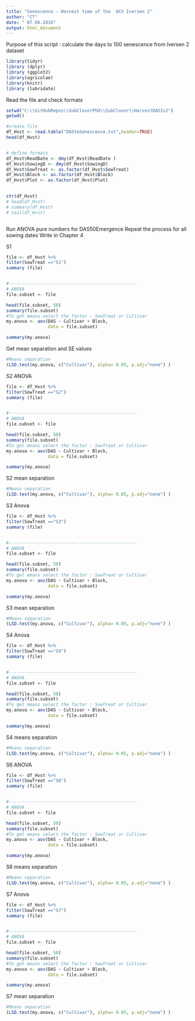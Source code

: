 ```yaml
---
title: "Senescence - Harvest time of the  6CV Iversen 2"
author: "CT"
date: " 07.06.2016"
output: html_document
---
```

Purpose of this script : 
calculate the days to 100 senescence from Iversen 2 dataset 

```r
library(tidyr)
library (dplyr)
library (ggplot2)
library(agricolae)
library(knitr)
library (lubridate)

```

Read the file and check formats 

```r
setwd("C:\\GitHubRepos\\SubCloverPhD\\SubClover\\HarvestDASIv2")
getwd()

#create file
df_Hvst <- read.table("DAStoSenescence.txt",header=TRUE)
head(df_Hvst)


# define formats 
df_Hvst$ReadDate <- dmy(df_Hvst$ReadDate )
df_Hvst$SowingD <- dmy(df_Hvst$SowingD)
df_Hvst$SowTreat <- as.factor(df_Hvst$SowTreat)
df_Hvst$Block <- as.factor(df_Hvst$Block)
df_Hvst$Plot <- as.factor(df_Hvst$Plot)
    

str(df_Hvst)
# head(df_Hvst)
# summary(df_Hvst)
# tail(df_Hvst)



```


Run ANOVA pure numbers for DAS50Emergence
Repeat the process for all sowing dates 
Write in Chapter 4

S1 

```r

file <- df_Hvst %>% 
filter(SowTreat =="S1") 
summary (file)  


#-------------------------------------------------
# ANOVA 
file.subset <- file 

head(file.subset, 50)
summary(file.subset)
#To get means select the factor : SowTreat or Cultivar
my.anova <- aov(DAS ~ Cultivar + Block, 
                data = file.subset)

summary(my.anova)


```
Get mean separation and  SE values 

```r

#Means separation 
(LSD.test(my.anova, c("Cultivar"), alpha= 0.05, p.adj="none") )
```

S2 ANOVA

```r

file <- df_Hvst %>% 
filter(SowTreat =="S2") 
summary (file)  


#-------------------------------------------------
# ANOVA 
file.subset <- file 

head(file.subset, 50)
summary(file.subset)
#To get means select the factor : SowTreat or Cultivar
my.anova <- aov(DAS ~ Cultivar + Block, 
                data = file.subset)

summary(my.anova)

```

S2 mean separation 
```r
#Means separation 
(LSD.test(my.anova, c("Cultivar"), alpha= 0.05, p.adj="none") )

```

S3 Anova 

```r
file <- df_Hvst %>% 
filter(SowTreat =="S3") 
summary (file)  


#-------------------------------------------------
# ANOVA 
file.subset <- file 

head(file.subset, 50)
summary(file.subset)
#To get means select the factor : SowTreat or Cultivar
my.anova <- aov(DAS ~ Cultivar + Block, 
                data = file.subset)

summary(my.anova)
```


S3 mean separation

```r
#Means separation 
(LSD.test(my.anova, c("Cultivar"), alpha= 0.05, p.adj="none") )

```

S4 Anova 

```r

file <- df_Hvst %>% 
filter(SowTreat =="S4") 
summary (file)  


#-------------------------------------------------
# ANOVA 
file.subset <- file 

head(file.subset, 50)
summary(file.subset)
#To get means select the factor : SowTreat or Cultivar
my.anova <- aov(DAS ~ Cultivar + Block, 
                data = file.subset)

summary(my.anova)

```


S4 means separation 

```r

#Means separation 
(LSD.test(my.anova, c("Cultivar"), alpha= 0.05, p.adj="none") )
```

S6 ANOVA

```r

file <- df_Hvst %>% 
filter(SowTreat =="S6") 
summary (file)  


#-------------------------------------------------
# ANOVA 
file.subset <- file 

head(file.subset, 50)
summary(file.subset)
#To get means select the factor : SowTreat or Cultivar
my.anova <- aov(DAS ~ Cultivar + Block, 
                data = file.subset)

summary(my.anova)


```

S6 means separation 

```r
#Means separation 
(LSD.test(my.anova, c("Cultivar"), alpha= 0.05, p.adj="none") )


```

S7 Anova

```r

file <- df_Hvst %>% 
filter(SowTreat =="S7") 
summary (file)  


#-------------------------------------------------
# ANOVA 
file.subset <- file 

head(file.subset, 50)
summary(file.subset)
#To get means select the factor : SowTreat or Cultivar
my.anova <- aov(DAS ~ Cultivar + Block, 
                data = file.subset)

summary(my.anova)


```

S7 mean separation 

```r

#Means separation 
(LSD.test(my.anova, c("Cultivar"), alpha= 0.05, p.adj="none") )

```





